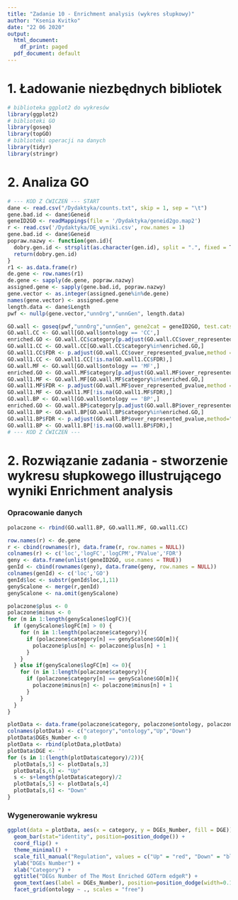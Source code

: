 ```yaml
---
title: "Zadanie 10 - Enrichment analysis (wykres słupkowy)"
author: "Ksenia Kvitko"
date: "22 06 2020"
output:
  html_document:
    df_print: paged
  pdf_document: default
---
```


# 1. Ładowanie niezbędnych bibliotek
```r
# biblioteka ggplot2 do wykresów
library(ggplot2)
# biblioteki GO
library(goseq)
library(topGO)
# biblioteki operacji na danych
library(tidyr)
library(stringr)
```

# 2. Analiza GO
```r
# --- KOD Z ĆWICZEŃ --- START
dane <- read.csv("/Dydaktyka/counts.txt", skip = 1, sep = "\t")
gene.bad.id <- dane$Geneid
geneID2GO <- readMappings(file = '/Dydaktyka/geneid2go.map2')
r <- read.csv('/Dydaktyka/DE_wyniki.csv', row.names = 1)
gene.bad.id <- dane$Geneid
popraw.nazwy <- function(gen.id){
  dobry.gen.id <- strsplit(as.character(gen.id), split = ".", fixed = T)[[1]][1]
  return(dobry.gen.id)
}
r1 <- as.data.frame(r)
de.gene <- row.names(r1)
de.gene <- sapply(de.gene, popraw.nazwy)
assigned.gene <- sapply(gene.bad.id, popraw.nazwy)
gene.vector <- as.integer(assigned.gene%in%de.gene)
names(gene.vector) <- assigned.gene
length.data <- dane$Length
pwf <- nullp(gene.vector,"unnOrg","unnGen", length.data)

GO.wall <- goseq(pwf,"unnOrg","unnGen", gene2cat = geneID2GO, test.cats = c("GO:CC", "GO:BP", "GO:MF"), method = "Wallenius")
GO.wall.CC <- GO.wall[GO.wall$ontology == 'CC',]
enriched.GO <- GO.wall.CC$category[p.adjust(GO.wall.CC$over_represented_pvalue, method = "BH") < .05]
GO.wall1.CC <- GO.wall.CC[GO.wall.CC$category%in%enriched.GO,]
GO.wall1.CC$FDR <- p.adjust(GO.wall.CC$over_represented_pvalue,method = "BH")[p.adjust(GO.wall.CC$over_represented_pvalue,method = "BH") < .05]
GO.wall1.CC <- GO.wall1.CC[!is.na(GO.wall1.CC$FDR),]
GO.wall.MF <- GO.wall[GO.wall$ontology == 'MF',]
enriched.GO <- GO.wall.MF$category[p.adjust(GO.wall.MF$over_represented_pvalue,method = "BH")<.05]
GO.wall1.MF <- GO.wall.MF[GO.wall.MF$category%in%enriched.GO,]
GO.wall1.MF$FDR <- p.adjust(GO.wall.MF$over_represented_pvalue,method = "BH")[p.adjust(GO.wall.MF$over_represented_pvalue,method = "BH") < .05]
GO.wall1.MF <- GO.wall1.MF[!is.na(GO.wall1.MF$FDR),]
GO.wall.BP <- GO.wall[GO.wall$ontology == 'BP',]
enriched.GO <- GO.wall.BP$category[p.adjust(GO.wall.BP$over_represented_pvalue, method = "BH")<.05]
GO.wall1.BP <- GO.wall.BP[GO.wall.BP$category%in%enriched.GO,]
GO.wall1.BP$FDR <- p.adjust(GO.wall.BP$over_represented_pvalue,method="BH")[p.adjust(GO.wall.BP$over_represented_pvalue,method = "BH") < .05]
GO.wall1.BP <- GO.wall1.BP[!is.na(GO.wall1.BP$FDR),]
# --- KOD Z ĆWICZEŃ --- 
```

# 2. Rozwiązanie zadania - stworzenie wykresu słupkowego illustrującego wyniki Enrichment analysis

### Opracowanie danych

```r
polaczone <- rbind(GO.wall1.BP, GO.wall1.MF, GO.wall1.CC)

row.names(r) <- de.gene
r <- cbind(rownames(r), data.frame(r, row.names = NULL))
colnames(r) <- c('loc','logFC','logCPM','PValue','FDR')
geny <- data.frame(unlist(geneID2GO, use.names = TRUE))
genId <- cbind(rownames(geny), data.frame(geny, row.names = NULL))
colnames(genId) <- c('loc','GO')
genId$loc <- substr(genId$loc,1,11)
genyScalone <- merge(r,genId)
genyScalone <- na.omit(genyScalone)

polaczone$plus <- 0
polaczone$minus <- 0
for (m in 1:length(genyScalone$logFC)){
  if (genyScalone$logFC[m] > 0) {
    for (n in 1:length(polaczone$category)){
      if (polaczone$category[n] == genyScalone$GO[m]){
        polaczone$plus[n] <- polaczone$plus[n] + 1
      }
    }
  } else if(genyScalone$logFC[m] <= 0){
    for (n in 1:length(polaczone$category)){
      if (polaczone$category[n] == genyScalone$GO[m]){
        polaczone$minus[n] <- polaczone$minus[n] + 1
      }
    }
  }
}

plotData <- data.frame(polaczone$category, polaczone$ontology, polaczone$plus, polaczone$minus)
colnames(plotData) <- c("category","ontology","Up","Down")
plotData$DGEs_Number <- 0
plotData <- rbind(plotData,plotData)
plotData$DGE <- ''
for (s in 1:(length(plotData$category)/2)){
  plotData[s,5] <- plotData[s,3]
  plotData[s,6] <- "Up"
  s <- s+length(plotData$category)/2
  plotData[s,5] <- plotData[s,4]
  plotData[s,6] <- "Down"
}
```

### Wygenerowanie wykresu
```r
ggplot(data = plotData, aes(x = category, y = DGEs_Number, fill = DGE)) +
  geom_bar(stat="identity", position=position_dodge()) +
  coord_flip() +
  theme_minimal() +
  scale_fill_manual("Regulation", values = c("Up" = "red", "Down" = "blue")) +
  ylab("DGEs Number") +
  xlab("Category") +
  ggtitle("DEGs Number of The Most Enriched GOTerm edgeR") +
  geom_text(aes(label = DGEs_Number), position=position_dodge(width=0.1), size = 2) +
  facet_grid(ontology ~ ., scales = "free")
```
